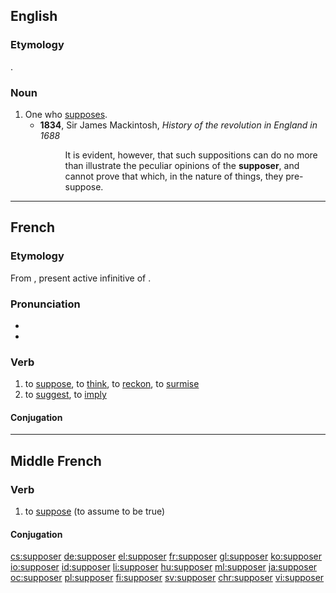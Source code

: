 ==English==

===Etymology===
{{suffix|suppose|er|lang=en}}.

===Noun===
{{en-noun}}

# One who [[suppose]]s.
#* '''1834''', Sir James Mackintosh, ''History of the revolution in England in 1688''
#*: It is evident, however, that such suppositions can do no more than illustrate the peculiar opinions of the '''supposer''', and cannot prove that which, in the nature of things, they pre-suppose.

----

==French==

===Etymology===
From {{etyl|la|fr}} {{term|suppōnere|lang=la}}, present active infinitive of {{term|suppōnō|lang=la}}.

===Pronunciation===
* {{IPA|/sy.po.ze/|lang=fr}}
* {{audio|Fr-supposer.ogg|Audio|lang=fr}}

===Verb===
{{fr-verb}}

# to [[suppose]], to [[think]], to [[reckon]], to [[surmise]]
# to [[suggest]], to [[imply]]

====Conjugation====
{{fr-conj-er|suppos|avoir}}

----

==Middle French==

===Verb===
{{head|frm|verb}}

# to [[suppose]] (to assume to be true)

====Conjugation====
{{frm-conj-er|suppos}}

[[cs:supposer]]
[[de:supposer]]
[[el:supposer]]
[[fr:supposer]]
[[gl:supposer]]
[[ko:supposer]]
[[io:supposer]]
[[id:supposer]]
[[li:supposer]]
[[hu:supposer]]
[[ml:supposer]]
[[ja:supposer]]
[[oc:supposer]]
[[pl:supposer]]
[[fi:supposer]]
[[sv:supposer]]
[[chr:supposer]]
[[vi:supposer]]